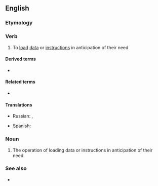 ==English==

===Etymology===
{{prefix|en|pre|fetch}}

===Verb===
{{en-verb|prefetches|prefetching|prefetched}}

# {{lb|en|computing}} To [[load]] [[data]] or [[instruction]]s in anticipation of their need

====Derived terms====
* {{l|en|prefetcher}}

====Related terms====
* {{l|en|fetch}}

====Translations====
{{trans-top|(computing) To load data or instructions in anticipation of their need}}
* Russian: {{t+|ru|подгрузить|pf}}, {{t+|ru|подгружать|impf}}
{{trans-mid}}
* Spanish: {{t|es|prelectura}}
{{trans-bottom}}

===Noun===
{{en-noun}}

# The operation of loading data or instructions in anticipation of their need.

===See also===
* {{l|en|cache}}